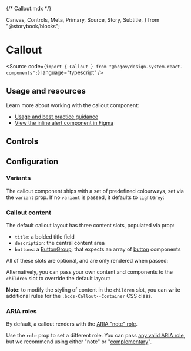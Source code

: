 {/* Callout.mdx */}

  Canvas,
  Controls,
  Meta,
  Primary,
  Source,
  Story,
  Subtitle,
} from "@storybook/blocks";


<Meta of={CalloutStories} />

# Callout

<Subtitle></Subtitle>

<Source
  code={`import { Callout } from "@bcgov/design-system-react-components";`}
  language="typescript"
/>

## Usage and resources

Learn more about working with the callout component:

- [Usage and best practice guidance]()
- [View the inline alert component in Figma](https://www2.gov.bc.ca/gov/content?id=8E36BE1D10E04A17B0CD4D913FA7AC43#designers)

## Controls

<Primary of={CalloutStories} />
<Controls of={CalloutStories.CalloutTemplate} />

## Configuration

### Variants

The callout component ships with a set of predefined colourways, set via the `variant` prop. If no `variant` is passed, it defaults to `lightGrey`:

<Canvas of={CalloutStories.CalloutTemplate} />
<Canvas of={CalloutStories.LightBlueTheme} />
<Canvas of={CalloutStories.LightGoldTheme} />
<Canvas of={CalloutStories.BlueTheme} />
<Canvas of={CalloutStories.GreyTheme} />
<Canvas of={CalloutStories.BlackTheme} />

### Callout content

The default callout layout has three content slots, populated via prop:

- `title`: a bolded title field
- `description`: the central content area
- `buttons`: a [ButtonGroup](/docs/components-button-buttongroup--docs), that expects an array of [button](/docs/components-button-button--docs) components

All of these slots are optional, and are only rendered when passed:

<Canvas of={CalloutStories.TextOnlyCallout} />

Alternatively, you can pass your own content and components to the `children` slot to override the default layout:

<Canvas of={CalloutStories.CustomCallout} />

**Note**: to modify the styling of content in the `children` slot, you can write additional rules for the `.bcds-Callout--Container` CSS class.

### ARIA roles

By default, a callout renders with the [ARIA "note" role](https://developer.mozilla.org/en-US/docs/Web/Accessibility/ARIA/Roles/note_role).

Use the `role` prop to set a different role. You can pass [any valid ARIA role](https://developer.mozilla.org/en-US/docs/Web/Accessibility/ARIA/Roles), but we recommend using either "note" or "[complementary](https://developer.mozilla.org/en-US/docs/Web/Accessibility/ARIA/Roles/complementary_role)".
